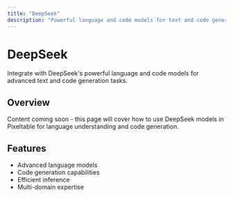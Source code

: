 ```yaml
---
title: "DeepSeek"
description: "Powerful language and code models for text and code generation"
---
```


# DeepSeek

Integrate with DeepSeek's powerful language and code models for advanced text and code generation tasks.

## Overview

Content coming soon - this page will cover how to use DeepSeek models in Pixeltable for language understanding and code generation.

## Features

- Advanced language models
- Code generation capabilities
- Efficient inference
- Multi-domain expertise
